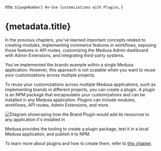   title: `${pageNumber} Re-Use Customizations with Plugins`,
}

# {metadata.title}

In the previous chapters, you've learned important concepts related to creating modules, implementing commerce features in workflows, exposing those features in API routes, customizing the Medusa Admin dashboard with Admin Extensions, and integrating third-party systems.

You've implemented the brands example within a single Medusa application. However, this approach is not scalable when you want to reuse your customizations across multiple projects.

To reuse your customizations across multiple Medusa applications, such as implementing brands in different projects, you can create a plugin. A plugin is an NPM package that encapsulates your customizations and can be installed in any Medusa application. Plugins can include modules, workflows, API routes, Admin Extensions, and more.

![Diagram showcasing how the Brand Plugin would add its resources to any application it's installed in](https://res.cloudinary.com/dza7lstvk/image/upload/v1737540091/Medusa%20Book/brand-plugin_bk9zi9.jpg)

Medusa provides the tooling to create a plugin package, test it in a local Medusa application, and publish it to NPM.

To learn more about plugins and how to create them, refer to [this chapter](../../fundamentals/plugins/page.mdx).
